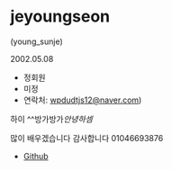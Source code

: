 # jeyoungseon

(young_sunje)

2002.05.08
- 정회원 
- 미정
- 연락처: wpdudtjs12@naver.com)

하이 ^^방가방가$안녕하셈$ 















많이 배우겠습니다 감사합니다 
01046693876


- [Github](https://github.com/wodudttjs)